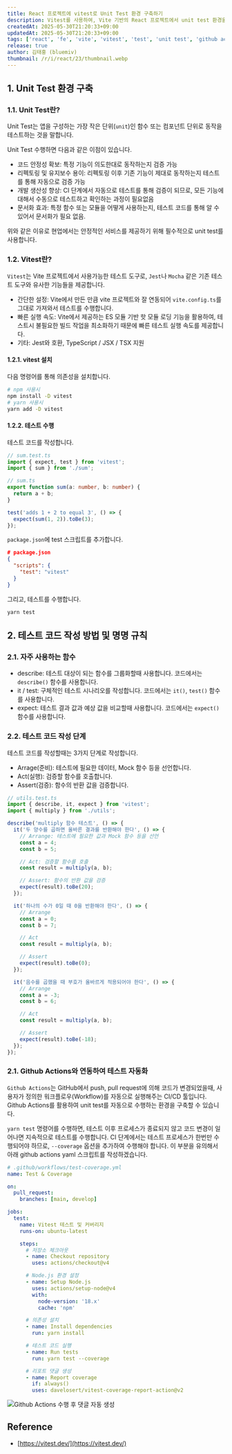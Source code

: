```yaml
---
title: React 프로젝트에 vitest로 Unit Test 환경 구축하기
description: Vitest를 사용하여, Vite 기반의 React 프로젝트에서 unit test 환경을 구축하는 방법에 대해 소개합니다. 그리고, CI 단계에서 자동화 테스트를 위해, Github Actions과 연동하는 방법도 같이 소개합니다.
createdAt: 2025-05-30T21:20:33+09:00
updatedAt: 2025-05-30T21:20:33+09:00
tags: ['react', 'fe', 'vite', 'vitest', 'test', 'unit test', 'github actions']
release: true
author: 김태홍 (bluemiv)
thumbnail: /r/i/react/23/thumbnail.webp
---
```


## 1. Unit Test 환경 구축

### 1.1. Unit Test란?

Unit Test는 앱을 구성하는 가장 작은 단위(`unit`)인 함수 또는 컴포넌트 단위로 동작을 테스트하는 것을 말합니다.

Unit Test 수행하면 다음과 같은 이점이 있습니다.

- 코드 안정성 확보: 특정 기능이 의도한대로 동작하는지 검증 가능
- 리펙토링 및 유지보수 용이: 리펙토링 이후 기존 기능이 제대로 동작하는지 테스트를 통해 자동으로 검증 가능
- 개발 생산성 향상: CI 단계에서 자동으로 테스트를 통해 검증이 되므로, 모든 기능에 대해서 수동으로 테스트하고 확인하는 과정이 필요없음
- 문서화 효과: 특정 함수 또는 모듈을 어떻게 사용하는지, 테스트 코드를 통해 알 수 있어서 문서화가 필요 없음.

위와 같은 이유로 현업에서는 안정적인 서비스를 제공하기 위해 필수적으로 unit test를 사용합니다.

### 1.2. Vitest란?

`Vitest`는 Vite 프로젝트에서 사용가능한 테스트 도구로, `Jest`나 `Mocha` 같은 기존 테스트 도구와 유사한 기능들을 제공합니다.

- 간단한 설정: Vite에서 만든 만큼 vite 프로젝트와 잘 연동되어 `vite.config.ts`를 그대로 가져와서 테스트를 수행합니다.
- 빠른 실행 속도: Vite에서 제공하는 ES 모듈 기반 핫 모듈 로딩 기능을 활용하여, 테스트시 불필요한 빌드 작업을 최소화하기 때문에 빠른 테스트 실행 속도를 제공합니다.
- 기타: Jest와 호환, TypeScript / JSX / TSX 지원

#### 1.2.1. vitest 설치

다음 명령어를 통해 의존성을 설치합니다.

```bash
# npm 사용시
npm install -D vitest
# yarn 사용시
yarn add -D vitest
```

#### 1.2.2. 테스트 수행

테스트 코드를 작성합니다.

```typescript
// sum.test.ts
import { expect, test } from 'vitest';
import { sum } from './sum';
```

```typescript
// sum.ts
export function sum(a: number, b: number) {
  return a + b;
}

test('adds 1 + 2 to equal 3', () => {
  expect(sum(1, 2)).toBe(3);
});
```

`package.json`에 test 스크립트를 추가합니다.

```json
# package.json
{
  "scripts": {
    "test": "vitest"
  }
}
```

그리고, 테스트를 수행합니다.

```bash
yarn test
```

## 2. 테스트 코드 작성 방법 및 명명 규칙

### 2.1. 자주 사용하는 함수

- describe: 테스트 대상이 되는 함수를 그룹화할때 사용합니다. 코드에서는 `describe()` 함수를 사용합니다.
- it / test: 구체적인 테스트 시나리오를 작성합니다. 코드에서는 `it()`, `test()` 함수를 사용합니다.
- expect: 테스트 결과 값과 예상 값을 비교할때 사용합니다. 코드에서는 `expect()` 함수를 사용합니다.

### 2.2. 테스트 코드 작성 단계

테스트 코드를 작성할때는 3가지 단계로 작성합니다.

- Arrage(준비): 테스트에 필요한 데이터, Mock 함수 등을 선언합니다.
- Act(실행): 검증할 함수를 호출합니다.
- Assert(검증): 함수의 반환 값을 검증합니다.

```typescript {8-9, 12, 15}
// utils.test.ts
import { describe, it, expect } from 'vitest';
import { multiply } from './utils';

describe('multiply 함수 테스트', () => {
  it('두 양수를 곱하면 올바른 결과를 반환해야 한다', () => {
    // Arrange: 테스트에 필요한 값과 Mock 함수 등을 선언
    const a = 4;
    const b = 5;

    // Act: 검증할 함수를 호출
    const result = multiply(a, b);

    // Assert: 함수의 반환 값을 검증
    expect(result).toBe(20);
  });

  it('하나의 수가 0일 때 0을 반환해야 한다', () => {
    // Arrange
    const a = 0;
    const b = 7;

    // Act
    const result = multiply(a, b);

    // Assert
    expect(result).toBe(0);
  });

  it('음수를 곱했을 때 부호가 올바르게 적용되어야 한다', () => {
    // Arrange
    const a = -3;
    const b = 6;

    // Act
    const result = multiply(a, b);

    // Assert
    expect(result).toBe(-18);
  });
});
```

### 2.1. Github Actions와 연동하여 테스트 자동화

`Github Actions`는 GitHub에서 push, pull request에 의해 코드가 변경되었을때, 사용자가 정의한 워크플로우(Workflow)를 자동으로 실행해주는 CI/CD 툴입니다. Github Actions를 활용하여 unit test를 자동으로 수행하는 환경을 구축할 수 있습니다.

`yarn test` 명령어를 수행하면, 테스트 이후 프로세스가 종료되지 않고 코드 변경이 일어나면 지속적으로 테스트를 수행합니다. CI 단계에서는 테스트 프로세스가 한번만 수행되어야 하므로, `--coverage` 옵션을 추가하여 수행해야 합니다. 이 부분을 유의해서 아래 github actions yaml 스크립트를 작성하겠습니다.

```yaml {31, 33-36}
# .github/workflows/test-coverage.yml
name: Test & Coverage

on:
  pull_request:
    branches: [main, develop]

jobs:
  test:
    name: Vitest 테스트 및 커버리지
    runs-on: ubuntu-latest

    steps:
      # 저장소 체크아웃
      - name: Checkout repository
        uses: actions/checkout@v4

      # Node.js 환경 설정
      - name: Setup Node.js
        uses: actions/setup-node@v4
        with:
          node-version: '18.x'
          cache: 'npm'

      # 의존성 설치
      - name: Install dependencies
        run: yarn install

      # 테스트 코드 실행
      - name: Run tests
        run: yarn test --coverage

      # 리포트 댓글 생성
      - name: Report coverage
        if: always()
        uses: davelosert/vitest-coverage-report-action@v2
```

![Github Actions 수행 후 댓글 자동 생성](/r/i/react/23/1.webp)

## Reference

- [https://vitest.dev/](https://vitest.dev/)
